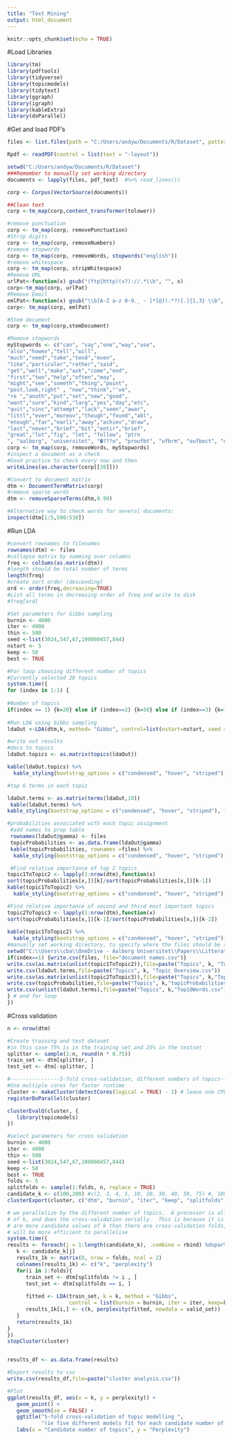 ```yaml
---
title: "Text Mining"
output: html_document
---
```


```r
knitr::opts_chunk$set(echo = TRUE)
```

#Load Libraries
```r
library(tm)
library(pdftools)
library(tidyverse)
library(topicmodels)
library(tidytext)
library(ggraph)
library(igraph)
library(kableExtra)
library(doParallel)
```

#Get and load PDF's
```r
files <- list.files(path = "C:/Users/andyw/Documents/R/Dataset", pattern = "pdf$", include.dirs = TRUE)

Rpdf <- readPDF(control = list(text = "-layout"))

setwd("C:/Users/andyw/Documents/R/Dataset")
###Remember to manually set working directory
documents <- lapply(files, pdf_text)  #%>% read_lines())

corp <- Corpus(VectorSource(documents))

##Clean text
corp <-tm_map(corp,content_transformer(tolower))

#remove punctuation
corp <- tm_map(corp, removePunctuation)
#Strip digits
corp <- tm_map(corp, removeNumbers)
#remove stopwords
corp <- tm_map(corp, removeWords, stopwords("english"))
#remove whitespace
corp <- tm_map(corp, stripWhitespace)
#Remove URL
urlPat<-function(x) gsub("(ftp|http)(s?)://.*\\b", "", x)
corp<-tm_map(corp, urlPat)
#Remove Email
emlPat<-function(x) gsub("\\b[A-Z a-z 0-9._ - ]*[@](.*?)[.]{1,3} \\b", "", x)
corp<- tm_map(corp, emlPat)

#Stem document
corp <- tm_map(corp,stemDocument)

#Remove stopwords
myStopwords <- c("can", "say","one","way","use",
"also","howev","tell","will",
"much","need","take","tend","even",
"like","particular","rather","said",
"get","well","make","ask","come","end",
"first","two","help","often","may",
"might","see","someth","thing","point",
"post,look,right" , "now","think","'ve",
"re ","anoth","put","set","new","good",
"want","sure","kind","larg","yes","day","etc",
"quit","sinc","attempt","lack","seen","awar",
"littl","ever","moreov","though","found","abl",
"enough","far","earli","away","achiev","draw",
"last","never","brief","bit","entir","brief",
"great","lot","fig", "let", "follow", "ptrn
", "aalborg", "universitet", "�???o", "proufbt", "ufbrm", "eufbect", "diufber", "ufbrst", "deufbn", "speciufbc", "signiufbc", "ufbnd", "�???", "firm�???T", "�???o", "vol", "thern", "ofrn", "journal", "tion", "andrn", "octob" )
corp <- tm_map(corp, removeWords, myStopwords)
#inspect a document as a check
#Good practice to check every now and then
writeLines(as.character(corp[[30]]))

#Convert to document matrix
dtm <- DocumentTermMatrix(corp)
#remove sparse words
dtm <- removeSparseTerms(dtm,0.99)

#Alternative way to check words for several documents:
inspect(dtm[1:5,500:510])
```

#Run LDA
```r
#convert rownames to filenames
rownames(dtm) <- files
#collapse matrix by summing over columns
freq <- colSums(as.matrix(dtm))
#length should be total number of terms
length(freq)
#create sort order (descending)
ord <- order(freq,decreasing=TRUE)
#List all terms in decreasing order of freq and write to disk
#freq[ord]

#Set parameters for Gibbs sampling
burnin <- 4000 
iter <- 4000
thin <- 500
seed <-list(3024,547,67,100000457,844)
nstart <- 5
keep <- 50
best <- TRUE

#For loop choosing different number of topics
#Currently selected 20 topics
system.time({
for (index in 1:1) {
  
#Number of topics
if(index == 1) {k=20} else if (index==2) {k=50} else if (index==3) {k=100}
  
#Run LDA using Gibbs sampling
ldaOut <-LDA(dtm,k, method= "Gibbs", control=list(nstart=nstart, seed = seed, best=best, burnin = burnin, iter = iter, thin=thin))

#write out results
#docs to topics
ldaOut.topics <- as.matrix(topics(ldaOut))

kable(ldaOut.topics) %>%
  kable_styling(bootstrap_options = c("condensed", "hover", "striped"), full_width = F, position ="center" )

#top 6 terms in each topic

ldaOut.terms <- as.matrix(terms(ldaOut,10))
 kable(ldaOut.terms) %>%
kable_styling(bootstrap_options = c("condensed", "hover", "striped"), full_width = F, position ="center" )

#probabilities associated with each topic assignment
 #add names to prop table
 rownames(ldaOut@gamma) <- files
 topicProbabilities <- as.data.frame(ldaOut@gamma)
 kable(topicProbabilities, rownames =files) %>%
  kable_styling(bootstrap_options = c("condensed", "hover", "striped"), full_width = F, position ="center")  

 #Find relative importance of top 2 topics
topic1ToTopic2 <- lapply(1:nrow(dtm),function(x)
sort(topicProbabilities[x,])[k]/sort(topicProbabilities[x,])[k-1])
kable(topic1ToTopic2) %>%
  kable_styling(bootstrap_options = c("condensed", "hover", "striped"), full_width = F, position ="center" )

#Find relative importance of second and third most important topics
topic2ToTopic3 <- lapply(1:nrow(dtm),function(x)
sort(topicProbabilities[x,])[k-1]/sort(topicProbabilities[x,])[k-2])
 
kable(topic1ToTopic2) %>%
  kable_styling(bootstrap_options = c("condensed", "hover", "striped"), full_width = F, position ="center" )
#manually set working directory, to specify where the files should be saved.
setwd("C:\\Users\\cba\\OneDrive - Aalborg Universitet\\Papers\\Litterature Review\\Excel Filer")
if(index==1) {write.csv(files, file="document names.csv")}
write.csv(as.matrix(unlist(topic1ToTopic2)),file=paste("Topics", k, "Topic1ToTopic2.csv"))
write.csv(ldaOut.terms,file=paste("Topics", k, "Topic Overview.csv"))
write.csv(as.matrix(unlist(topic2ToTopic3)),file=paste("Topics", k,"Topic2ToTopic3.csv"))
write.csv(topicProbabilities,file=paste("Topics", k,"topicProbabilities.csv"))
write.csv(unlist(ldaOut.terms),file=paste("Topics", k,"Top10Words.csv"))
} # end for loop
})

```

#Cross validation
```r
n <- nrow(dtm)

#Create training and test dataset
#in this case 75% is in the training set and 25% in the testset
splitter <- sample(1:n, round(n * 0.75))
train_set <- dtm[splitter, ]
test_set <- dtm[-splitter, ]

#----------------5-fold cross-validation, different numbers of topics----------------
#Use multiple cores for faster runtime
cluster <- makeCluster(detectCores(logical = TRUE) - 1) # leave one CPU spare...
registerDoParallel(cluster)

clusterEvalQ(cluster, {
   library(topicmodels)
})

#select parameters for cross validation
burnin <- 4000 
iter <- 4000
thin <- 500
seed <-list(3024,547,67,100000457,844)
keep <- 50
best <- TRUE
folds <- 5
splitfolds <- sample(1:folds, n, replace = TRUE)
candidate_k <- c(100,200) #c(2, 3, 4, 5, 10, 20, 30, 40, 50, 75) #, 100, 200, 300 candidates for how many topics
clusterExport(cluster, c("dtm", "burnin", "iter", "keep", "splitfolds", "folds", "candidate_k", "LDA"))

# we parallelize by the different number of topics.  A processor is allocated a value
# of k, and does the cross-validation serially.  This is because it is assumed there
# are more candidate values of k than there are cross-validation folds, hence it
# will be more efficient to parallelise
system.time({
results <- foreach(j = 1:length(candidate_k), .combine = rbind) %dopar%{
   k <- candidate_k[j]
   results_1k <- matrix(0, nrow = folds, ncol = 2)
   colnames(results_1k) <- c("k", "perplexity")
   for(i in 1:folds){
      train_set <- dtm[splitfolds != i , ]
      test_set <- dtm[splitfolds == i, ]
      
      fitted <- LDA(train_set, k = k, method = "Gibbs",
                    control = list(burnin = burnin, iter = iter, keep=keep ) )
      results_1k[i,] <- c(k, perplexity(fitted, newdata = valid_set))
   }
   return(results_1k)
}
})
stopCluster(cluster)


results_df <- as.data.frame(results)

#Export results to csv
write.csv(results_df,file=paste("cluster analysis.csv"))

#Plot
ggplot(results_df, aes(x = k, y = perplexity)) +
   geom_point() +
   geom_smooth(se = FALSE) +
   ggtitle("5-fold cross-validation of topic modelling ",
           "(ie five different models fit for each candidate number of topics)") +
   labs(x = "Candidate number of topics", y = "Perplexity")


```
